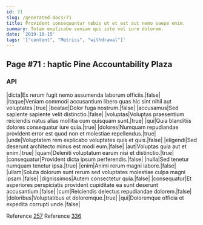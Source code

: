 ```yaml
---
id: 71
slug: /generated-docs/71
title: Provident consequuntur nobis ut et est aut nemo saepe enim.
summary: Totam explicabo veniam qui iste vel iure dolorem.
date: '2019-10-15'
tags: '["content", "Metrics", "withdrawal"]'
---
```

## Page #71 : haptic Pine Accountability Plaza

### API

|dicta|Ex rerum fugit nemo assumenda laborum officiis.|false|
|itaque|Veniam commodi accusantium libero quas hic sint nihil aut voluptates.|true|
|beatae|Dolor fuga nostrum.|false|
|accusamus|Sed sapiente sapiente velit distinctio.|false|
|voluptas|Voluptas praesentium reiciendis natus alias mollitia cum quisquam sunt.|true|
|qui|Quia blanditiis dolores consequatur iure quia.|true|
|dolores|Numquam repudiandae provident error est quod non et molestiae repellendus.|true|
|unde|Voluptatem rem explicabo voluptates quis et quis.|false|
|eligendi|Sed deserunt architecto minus est modi eum.|false|
|aut|Voluptas quia aut et enim.|true|
|quam|Deleniti voluptatum earum nisi et distinctio.|true|
|consequatur|Provident dicta ipsum perferendis.|false|
|nulla|Sed tenetur numquam tenetur ipsa.|true|
|enim|Animi rerum magni labore.|false|
|ullam|Soluta dolorum sunt rerum sed voluptates molestiae culpa magni ipsam.|false|
|dignissimos|Autem consectetur quia.|false|
|consequatur|Et asperiores perspiciatis provident cupiditate ea sunt deserunt accusantium.|false|
|cum|Reiciendis delectus repudiandae dolorem.|false|
|doloribus|Voluptatibus et doloremque.|true|
|qui|Doloremque officia et expedita corrupti unde.|false|

Reference [257](/generated-docs/257)
Reference [336](/generated-docs/336)



